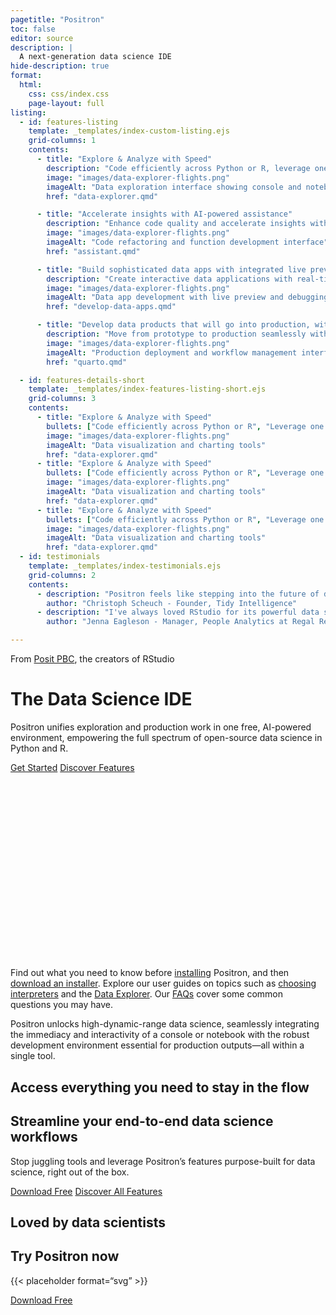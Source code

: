 ```yaml
---
pagetitle: "Positron"
toc: false
editor: source
description: |
  A next-generation data science IDE
hide-description: true
format:
  html:
    css: css/index.css
    page-layout: full
listing:
  - id: features-listing
    template: _templates/index-custom-listing.ejs
    grid-columns: 1
    contents:
      - title: "Explore & Analyze with Speed"
        description: "Code efficiently across Python or R, leverage one or multiple consoles for concurrent analysis, interact with data at scale with fast dataframes"
        image: "images/data-explorer-flights.png"
        imageAlt: "Data exploration interface showing console and notebook integration"
        href: "data-explorer.qmd"

      - title: "Accelerate insights with AI-powered assistance"
        description: "Enhance code quality and accelerate insights with integrated AI assistance contextualized for data science."
        image: "images/data-explorer-flights.png"
        imageAlt: "Code refactoring and function development interface"
        href: "assistant.qmd"

      - title: "Build sophisticated data apps with integrated live previews and debugging"
        description: "Create interactive data applications with real-time previews and powerful debugging tools built right in."
        image: "images/data-explorer-flights.png"
        imageAlt: "Data app development with live preview and debugging tools"
        href: "develop-data-apps.qmd"

      - title: "Develop data products that will go into production, without ever leaving your development environment"
        description: "Move from prototype to production seamlessly within the same environment, ensuring consistency and reliability."
        image: "images/data-explorer-flights.png"
        imageAlt: "Production deployment and workflow management interface"
        href: "quarto.qmd"

  - id: features-details-short
    template: _templates/index-features-listing-short.ejs
    grid-columns: 3
    contents:
      - title: "Explore & Analyze with Speed"
        bullets: ["Code efficiently across Python or R", "Leverage one or multiple consoles for concurrent analysis", "Interact with data at scale with fast dataframes"]
        image: "images/data-explorer-flights.png"
        imageAlt: "Data visualization and charting tools"
        href: "data-explorer.qmd"
      - title: "Explore & Analyze with Speed"
        bullets: ["Code efficiently across Python or R", "Leverage one or multiple consoles for concurrent analysis", "Interact with data at scale with fast dataframes"]
        image: "images/data-explorer-flights.png"
        imageAlt: "Data visualization and charting tools"
        href: "data-explorer.qmd"
      - title: "Explore & Analyze with Speed"
        bullets: ["Code efficiently across Python or R", "Leverage one or multiple consoles for concurrent analysis", "Interact with data at scale with fast dataframes"]
        image: "images/data-explorer-flights.png"
        imageAlt: "Data visualization and charting tools"
        href: "data-explorer.qmd"
  - id: testimonials
    template: _templates/index-testimonials.ejs
    grid-columns: 2
    contents:
      - description: "Positron feels like stepping into the future of data science. I work in both R and Python daily, and switching between projects has never been easier. With built‑in version control, a lightning‑fast data explorer, and automatic code formatting, my workflow is pure joy — building apps, packages, reports, or teaching materials has never felt this seamless."
        author: "Christoph Scheuch - Founder, Tidy Intelligence"
      - description: "I've always loved RStudio for its powerful data science features, but I often wished it had the flexibility of VS Code. Positron delivers exactly that, all right out of the box. AND it has made it easy to start learning and upskilling with Python. It's the perfect environment for modern data science."
        author: "Jenna Eagleson - Manager, People Analytics at Regal Rexnord"

---
```


From [Posit PBC](https://posit.co/), the creators of RStudio

# The Data Science IDE

Positron unifies exploration and production work in one free, AI-powered environment, empowering the full spectrum of open-source data science in Python and R.

<a href="start.html" class="btn btn-primary">Get Started</a>
<a href="features.html" class="btn btn-outline-primary">Discover Features</a>

<script src="https://fast.wistia.com/player.js" async></script><script src="https://fast.wistia.com/embed/ncfm02eugr.js" async type="module"></script><style>wistia-player[media-id='ncfm02eugr']:not(:defined) { background: center / contain no-repeat url('https://fast.wistia.com/embed/medias/ncfm02eugr/swatch'); display: block; filter: blur(5px); padding-top:56.25%; }</style> <wistia-player media-id="ncfm02eugr" aspect="1.7777777777777777" autoplay="false"></wistia-player>

Find out what you need to know before [installing](install.qmd) Positron, and then [download an installer](download.qmd). Explore our user guides on topics such as [choosing interpreters](managing-interpreters.qmd) and the [Data Explorer](data-explorer.qmd). Our [FAQs](faqs.qmd) cover some common questions you may have.

Positron unlocks high-dynamic-range data science, seamlessly integrating the immediacy and interactivity of a console or notebook with the robust development environment essential for production outputs—all within a single tool.

## Access everything you need to stay in the flow

:::{#features-listing}
:::

## Streamline your end-to-end data science workflows
Stop juggling tools and leverage Positron's features purpose-built for data science, right out of the box.

:::{#features-details-short}
:::

<a href="start.html" class="btn btn-primary">Download Free</a>
<a href="features.html" class="btn btn-outline-primary">Discover All Features</a>

## Loved by data scientists

:::{#testimonials}
:::

## Try Positron now

{{< placeholder format="svg" >}}

<a href="start.html" class="btn btn-primary">Download Free</a>

